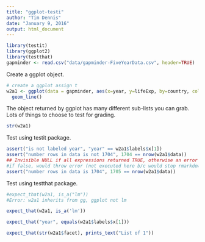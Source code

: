 ```yaml
---
title: "ggplot-testi"
author: "Tim Dennis"
date: "January 9, 2016"
output: html_document
---
```

```r
library(testit)
library(ggplot2)
library(testthat)
gapminder <- read.csv("data/gapminder-FiveYearData.csv", header=TRUE)

```

Create a ggplot object. 

```r
# create a ggplot assign t
w2a1 <- ggplot(data = gapminder, aes(x=year, y=lifeExp, by=country, color=continent)) +
  geom_line()
```

The object returned by ggplot has many different sub-lists you can grab. Lots of things to choose to test for grading. 

```r
str(w2a1)
```

Test using testit package. 

```r
assert("is not labeled year", "year" == w2a1$labels$x[1])
assert("number rows in data is not 1704", 1704 == nrow(w2a1$data))
## Invisible NULL if all expressions returned TRUE, otherwise an error is signalled and the user-provided message is emitted.
#if false, would throw error (not executed here b/c would stop rmarkdown build)
assert("number rows in data is 1704", 1705 == nrow(w2a1$data))

```

Test using testthat package. 

```r

#expect_that(w2a1, is_a("lm"))
#Error: w2a1 inherits from gg, ggplot not lm

expect_that(w2a1, is_a('lm'))

expect_that("year", equals(w2a1$labels$x[1]))

expect_that(str(w2a1$facet), prints_text("List of 1"))


```
